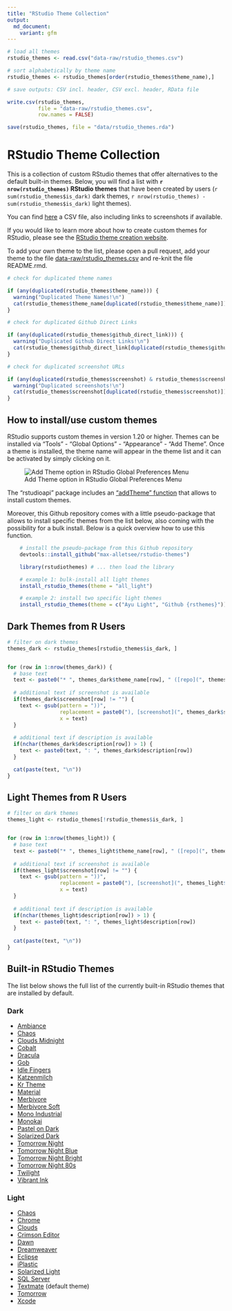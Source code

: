 ```yaml
---
title: "RStudio Theme Collection"
output:
  md_document:
    variant: gfm
---
```



```r

# load all themes
rstudio_themes <- read.csv("data-raw/rstudio_themes.csv")

# sort alphabetically by theme name
rstudio_themes <- rstudio_themes[order(rstudio_themes$theme_name),]

# save outputs: CSV incl. header, CSV excl. header, RData file

write.csv(rstudio_themes,
          file = "data-raw/rstudio_themes.csv",
          row.names = FALSE)

save(rstudio_themes, file = "data/rstudio_themes.rda")
```

# RStudio Theme Collection

This is a collection of custom RStudio themes that offer alternatives to the default built-in themes. Below, you will find a list with **`r nrow(rstudio_themes)` RStudio themes** that have been created by users (`r sum(rstudio_themes$is_dark)` dark themes, `r nrow(rstudio_themes) - sum(rstudio_themes$is_dark)` light themes).

You can find [here](https://github.com/max-alletsee/rstudio-themes/blob/master/data-raw/rstudio_themes.csv) a CSV file, also including links to screenshots if available.

If you would like to learn more about how to create custom themes for RStudio, please see the [RStudio theme creation website](https://rstudio.github.io/rstudio-extensions/rstudio-theme-creation.html).

To add your own theme to the list, please open a pull request, add your theme to the file [data-raw/rstudio_themes.csv](https://github.com/max-alletsee/rstudio-themes/blob/master/data-raw/rstudio_themes.csv) and re-knit the file README.rmd. 

```r

# check for duplicated theme names

if (any(duplicated(rstudio_themes$theme_name))) {
  warning("Duplicated Theme Names!\n")
  cat(rstudio_themes$theme_name[duplicated(rstudio_themes$theme_name)])
}

# check for duplicated Github Direct Links

if (any(duplicated(rstudio_themes$github_direct_link))) {
  warning("Duplicated Github Direct Links!\n")
  cat(rstudio_themes$github_direct_link[duplicated(rstudio_themes$github_direct_link)])
}

# check for duplicated screenshot URLs

if (any(duplicated(rstudio_themes$screenshot) & rstudio_themes$screenshot > 1)) {
  warning("Duplicated screenshots!\n")
  cat(rstudio_themes$screenshot[duplicated(rstudio_themes$screenshot)])
}
```

## How to install/use custom themes

RStudio supports custom themes in version 1.20 or higher. Themes can be installed via "Tools" - "Global Options" - "Appearance" - "Add Theme". Once a theme is installed, the theme name will appear in the theme list and it can be activated by simply clicking on it.

![Add Theme option in RStudio Global Preferences Menu](assets/rstudio_install_themes.png)

The "rstudioapi" package includes an ["addTheme" function](https://rdrr.io/cran/rstudioapi/man/addTheme.html) that allows to install custom themes.

Moreover, this Github repository comes with a little pseudo-package that allows to install specific themes from the list below, also coming with the possibility for a bulk install. Below is a quick overview how to use this function.

```r
    # install the pseudo-package from this Github repository
    devtools::install_github("max-alletsee/rstudio-themes")

    library(rstudiothemes) # ... then load the library

    # example 1: bulk-install all light themes
    install_rstudio_themes(theme = "all_light")

    # example 2: install two specific light themes
    install_rstudio_themes(theme = c("Ayu Light", "Github {rsthemes}"))
```

## Dark Themes from R Users

```r
# filter on dark themes
themes_dark <- rstudio_themes[rstudio_themes$is_dark, ]


for (row in 1:nrow(themes_dark)) {
  # base text
  text <- paste0("* ", themes_dark$theme_name[row], " ([repo](", themes_dark$github_repository[row], "), [direct link](", themes_dark$github_direct_link[row], "))")
  
  # additional text if screenshot is available
  if(themes_dark$screenshot[row] != "") {
    text <- gsub(pattern = "))",
                 replacement = paste0("), [screenshot](", themes_dark$screenshot[row], "))"),
                 x = text)
  }
  
  # additional text if description is available
  if(nchar(themes_dark$description[row]) > 1) {
    text <- paste0(text, ": ", themes_dark$description[row])
  }

  cat(paste(text, "\n"))
}
```

## Light Themes from R Users

```r
# filter on dark themes
themes_light <- rstudio_themes[!rstudio_themes$is_dark, ]


for (row in 1:nrow(themes_light)) {
  # base text
  text <- paste0("* ", themes_light$theme_name[row], " ([repo](", themes_light$github_repository[row], "), [direct link](", themes_light$github_direct_link[row], "))")
  
  # additional text if screenshot is available
  if(themes_light$screenshot[row] != "") {
    text <- gsub(pattern = "))",
                 replacement = paste0("), [screenshot](", themes_light$screenshot[row], "))"),
                 x = text)
  }
  
  # additional text if description is available
  if(nchar(themes_light$description[row]) > 1) {
    text <- paste0(text, ": ", themes_light$description[row])
  }
  
  cat(paste(text, "\n"))
}
```

## Built-in RStudio Themes

The list below shows the full list of the currently built-in RStudio themes that are installed by default.

### Dark

* [Ambiance](https://github.com/rstudio/rstudio/blob/master/src/cpp/session/resources/themes/ambiance.rstheme)
* [Chaos](https://github.com/rstudio/rstudio/blob/master/src/cpp/session/resources/themes/chaos.rstheme)
* [Clouds Midnight](https://github.com/rstudio/rstudio/blob/master/src/cpp/session/resources/themes/clouds_midnight.rstheme)
* [Cobalt](https://github.com/rstudio/rstudio/blob/master/src/cpp/session/resources/themes/cobalt.rstheme)
* [Dracula](https://github.com/rstudio/rstudio/blob/master/src/cpp/session/resources/themes/dracula.rstheme)
* [Gob](https://github.com/rstudio/rstudio/blob/master/src/cpp/session/resources/themes/gob.rstheme)
* [Idle Fingers](https://github.com/rstudio/rstudio/blob/master/src/cpp/session/resources/themes/idle_fingers.rstheme)
* [Katzenmilch](https://github.com/rstudio/rstudio/blob/master/src/cpp/session/resources/themes/katzenmilch.rstheme)
* [Kr Theme](https://github.com/rstudio/rstudio/blob/master/src/cpp/session/resources/themes/kr_theme.rstheme)
* [Material](https://github.com/rstudio/rstudio/blob/master/src/cpp/session/resources/themes/material.rstheme)
* [Merbivore](https://github.com/rstudio/rstudio/blob/master/src/cpp/session/resources/themes/merbivore.rstheme)
* [Merbivore Soft](https://github.com/rstudio/rstudio/blob/master/src/cpp/session/resources/themes/merbivore_soft.rstheme)
* [Mono Industrial](https://github.com/rstudio/rstudio/blob/master/src/cpp/session/resources/themes/mono_industrial.rstheme)
* [Monokai](https://github.com/rstudio/rstudio/blob/master/src/cpp/session/resources/themes/monokai.rstheme)
* [Pastel on Dark](https://github.com/rstudio/rstudio/blob/master/src/cpp/session/resources/themes/pastel_on_dark.rstheme)
* [Solarized Dark](https://github.com/rstudio/rstudio/blob/master/src/cpp/session/resources/themes/solarized_dark.rstheme)
* [Tomorrow Night](https://github.com/rstudio/rstudio/blob/master/src/cpp/session/resources/themes/tomorrow_night.rstheme)
* [Tomorrow Night Blue](https://github.com/rstudio/rstudio/blob/master/src/cpp/session/resources/themes/tomorrow_night_blue.rstheme)
* [Tomorrow Night Bright](https://github.com/rstudio/rstudio/blob/master/src/cpp/session/resources/themes/tomorrow_night_bright.rstheme)
* [Tomorrow Night 80s](https://github.com/rstudio/rstudio/blob/master/src/cpp/session/resources/themes/tomorrow_night_eighties.rstheme)
* [Twilight](https://github.com/rstudio/rstudio/blob/master/src/cpp/session/resources/themes/twilight.rstheme)
* [Vibrant Ink](https://github.com/rstudio/rstudio/blob/master/src/cpp/session/resources/themes/vibrant_ink.rstheme)

### Light

* [Chaos](https://github.com/rstudio/rstudio/blob/master/src/cpp/session/resources/themes/chrome.rstheme)
* [Chrome](https://github.com/rstudio/rstudio/blob/master/src/cpp/session/resources/themes/chrome.rstheme)
* [Clouds](https://github.com/rstudio/rstudio/blob/master/src/cpp/session/resources/themes/clouds.rstheme)
* [Crimson Editor](https://github.com/rstudio/rstudio/blob/master/src/cpp/session/resources/themes/crimson_editor.rstheme)
* [Dawn](https://github.com/rstudio/rstudio/blob/master/src/cpp/session/resources/themes/dawn.rstheme)
* [Dreamweaver](https://github.com/rstudio/rstudio/blob/master/src/cpp/session/resources/themes/dreamweaver.rstheme)
* [Eclipse](https://github.com/rstudio/rstudio/blob/master/src/cpp/session/resources/themes/eclipse.rstheme)
* [iPlastic](https://github.com/rstudio/rstudio/blob/master/src/cpp/session/resources/themes/iplastic.rstheme)
* [Solarized Light](https://github.com/rstudio/rstudio/blob/master/src/cpp/session/resources/themes/solarized_light.rstheme)
* [SQL Server](https://github.com/rstudio/rstudio/blob/master/src/cpp/session/resources/themes/sqlserver.rstheme)
* [Textmate](https://github.com/rstudio/rstudio/blob/master/src/cpp/session/resources/themes/textmate.rstheme) (default theme)
* [Tomorrow](https://github.com/rstudio/rstudio/blob/master/src/cpp/session/resources/themes/tomorrow.rstheme)
* [Xcode](https://github.com/rstudio/rstudio/blob/master/src/cpp/session/resources/themes/xcode.rstheme)
